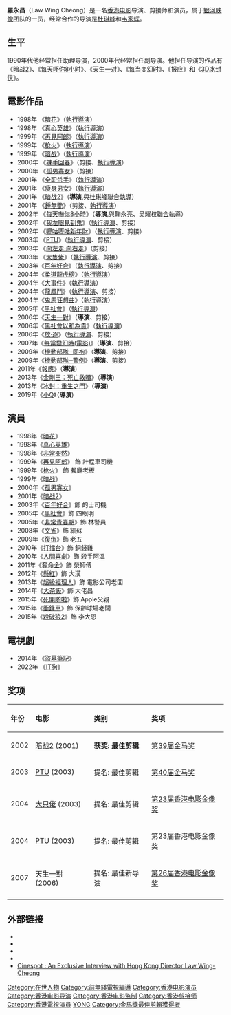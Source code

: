 '''羅永昌'''（Law Wing Cheong）是一名[[香港电影|香港电影]]导演、剪接师和演员，属于[[银河映像|银河映像]]团队的一员，经常合作的导演是[[杜琪峰|杜琪峰]]和[[韦家辉|韦家辉]]。

==生平==
1990年代他经常担任助理导演，2000年代经常担任副导演。他担任导演的作品有《[[暗战2|暗战2]]》、《[[每天吓你8小时|每天吓你8小时]]》、《[[天生一对|天生一对]]》、《[[每当变幻时|每当变幻时]]》、《[[报应|报应]]》和《[[3D冰封侠|3D冰封侠]]》。

==電影作品==

*1998年 《[[暗花_(電影)|暗花]]》（[[執行導演|執行導演]]）
*1998年 《[[真心英雄|真心英雄]]》（[[執行導演|執行導演]]）
*1999年 《[[再見阿郎_(1999年電影)|再見阿郎]]》（[[執行導演|執行導演]]）
*1999年 《[[枪火|枪火]]》（[[執行導演|執行導演]]）
*1999年 《[[暗战|暗战]]》（[[執行導演|執行導演]]）
*2000年 《[[辣手回春|辣手回春]]》（剪接、[[執行導演|執行導演]]）
*2000年 《[[孤男寡女_(電影)|孤男寡女]]》（剪接）
*2001年 《[[全职杀手|全职杀手]]》（[[執行導演|執行導演]]）
*2001年 《[[瘦身男女|瘦身男女]]》（[[執行導演|執行導演]]）
*2001年 《[[暗战2|暗战2]]》（'''導演''',與[[杜琪峰|杜琪峰]][[聯合導演|聯合執導]]）
*2001年 《[[鍾無艷_(電影)|鍾無艷]]》（剪接、[[執行導演|執行導演]]）
*2002年 《[[每天嚇你8小時|每天嚇你8小時]]》（'''導演''',與鞠永亮、吴耀权[[聯合導演|聯合執導]]）
*2002年 《[[我左眼見到鬼|我左眼見到鬼]]》（[[執行導演|執行導演]]、剪接）
*2002年 《[[嚦咕嚦咕新年財|嚦咕嚦咕新年財]]》（[[執行導演|執行導演]]、剪接）
*2003年 《[[PTU_(電影)|PTU]]》（[[執行導演|執行導演]]、剪接）
*2003年 《[[向左走·向右走_(電影)|向左走·向右走]]》（剪接）
*2003年 《[[大隻佬_(電影)|大隻佬]]》（[[執行導演|執行導演]]、剪接）
*2003年《[[百年好合|百年好合]]》（[[執行導演|執行導演]]、剪接）
*2004年《[[柔道龍虎榜|柔道龍虎榜]]》（[[執行導演|執行導演]]）
*2004年《[[大事件|大事件]]》（[[執行導演|執行導演]]）
*2004年《[[龍鳳鬥|龍鳳鬥]]》（[[執行導演|執行導演]]、剪接）
*2004年《[[鬼馬狂想曲|鬼馬狂想曲]]》（[[執行導演|執行導演]]）
*2005年《[[黑社會_(電影)|黑社會]]》（[[執行導演|執行導演]]）
*2006年《[[天生一對_(2006年電影)|天生一對]]》（'''導演'''、剪接）
*2006年《[[黑社會以和為貴|黑社會以和為貴]]》（[[執行導演|執行導演]]）
*2006年《[[放·逐|放·逐]]》（[[執行導演|執行導演]]、剪接）
*2007年《[[每當變幻時|每當變幻時(電影)]]》（'''導演'''、剪接）
*2009年《[[機動部隊系列|機動部隊─同袍]]》（'''導演'''、剪接）
*2009年《[[機動部隊系列|機動部隊─警例]]》（'''導演'''、剪接）
*2011年《[[報應_(電影)|報應]]》（'''導演''')
*2013年《[[金剛王：死亡救贖|金剛王：死亡救贖]]》（'''導演''')
*2013年《[[冰封：重生之門|冰封：重生之門]]》（'''導演''')
*2019年《[[小Q|小Q]]》（'''導演''')

==演員==
*1998年《[[暗花_(電影)|暗花]]》
*1998年《[[真心英雄|真心英雄]]》
*1998年《[[非常突然|非常突然]]》
*1999年《[[再見阿郎_(1999年電影)|再見阿郎]]》 飾 計程車司機
*1999年《[[枪火|枪火]]》 飾 餐廳老板
*1999年《[[暗战|暗战]]》
*2000年《[[孤男寡女_(電影)|孤男寡女]]》
*2001年《[[暗战2|暗战2]]》
*2003年《[[百年好合|百年好合]]》飾 的士司機
*2005年《[[黑社會_(電影)|黑社會]]》飾 四眼明
*2005年《[[非常青春期|非常青春期]]》飾 林警員
*2008年《[[文雀_(電影)|文雀]]》飾 細蘇
*2009年《[[復仇_(電影)|復仇]]》飾 老五
*2010年《[[打擂台_(2010年電影)|打擂台]]》飾 銅錢雞	
*2010年《[[人間喜劇_(電影)|人間喜劇]]》飾 殺手阿溫
*2011年《[[奪命金|奪命金]]》飾 榮師傅
*2012年《[[懸紅_(電影)|懸紅]]》飾 大漢
*2013年《[[超級經理人|超級經理人]]》飾 電影公司老闆
*2014年《[[大茶飯|大茶飯]]》飾 大佬昌
*2015年《[[死開啲啦|死開啲啦]]》飾 Apple父親	 	 
*2015年《[[衝鋒車_(2015年電影)|衝鋒車]]》飾 保齡球場老闆	 	 
*2015年《[[殺破狼2|殺破狼2]]》飾 李大恩

==電視劇==
*2014年 《[[盜墓筆記_(電視劇)|盜墓筆記]]》
*2022年 《[[IT狗|IT狗]]》

==奖项==
{| class="wikitable"
!align="left" valign="top" width="40"|年份
!align="left" valign="top"|电影
!align="left" valign="top"|类别
!align="left" valign="top"|奖项
|-
|align="left" valign="top"|2002
|align="left" valign="top"|[[暗战2|暗战2]] (2001)
|align="left" valign="top"|'''获奖: 最佳剪辑'''
|align="left" valign="top"|[[第39届金马奖|第39届金马奖]]
|-
|align="left" valign="top"|2003
|align="left" valign="top"|[[PTU|PTU]] (2003)
|align="left" valign="top"|提名: 最佳剪辑
|align="left" valign="top"|[[第40届金马奖|第40届金马奖]]
|-
|align="left" valign="top"|2004
|align="left" valign="top"|[[大只佬|大只佬]] (2003)
|align="left" valign="top"|提名: 最佳剪辑
|align="left" valign="top"|[[第23届香港电影金像奖|第23届香港电影金像奖]]
|-
|align="left" valign="top"|2004
|align="left" valign="top"|[[PTU|PTU]] (2003)
|align="left" valign="top"|提名: 最佳剪辑
|align="left" valign="top"|第23届香港电影金像奖
|-
|align="left" valign="top"|2007
|align="left" valign="top"|[[天生一對|天生一對]] (2006)
|align="left" valign="top"|提名: 最佳新导演
|align="left" valign="top"|[[第26届香港电影金像奖|第26届香港电影金像奖]]
|-
|}

==外部链接==
*{{hkmdb name|12578&}}
*{{douban people}}
*{{Mtime people|902944}}
*{{imdb name|id=0492408|name=Law Wing-Cheong}}
* [https://web.archive.org/web/20081204135840/http://www.cinespot.com/einterviews14.html Cinespot : An Exclusive Interview with Hong Kong Director Law Wing-Cheong]

{{金馬獎最佳剪輯}}
{{银河映像}}

{{DEFAULTSORT:Law, Wing-Cheong}}
[[Category:在世人物|Category:在世人物]]
[[Category:前無綫電視編導|Category:前無綫電視編導]]
[[Category:香港电影演员|Category:香港电影演员]]
[[Category:香港电影导演|Category:香港电影导演]]
[[Category:香港电影监制|Category:香港电影监制]]
[[Category:香港剪接师|Category:香港剪接师]]
[[Category:香港電視演員|Category:香港電視演員]]
[[Category:罗姓|YONG]]
[[Category:金馬獎最佳剪輯獲得者|Category:金馬獎最佳剪輯獲得者]]